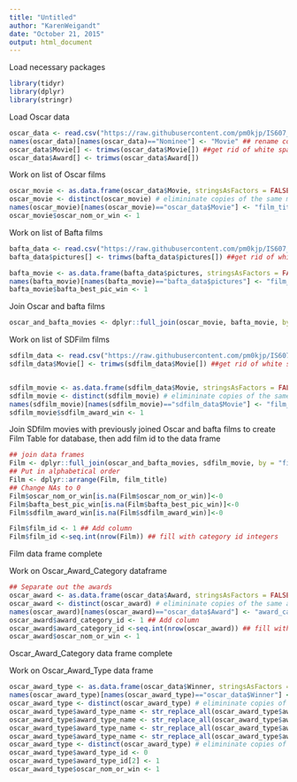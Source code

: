 ```yaml
---
title: "Untitled"
author: "KarenWeigandt"
date: "October 21, 2015"
output: html_document
---
```


Load necessary packages
```r
library(tidyr)
library(dplyr)
library(stringr)
```

Load Oscar data
```r
oscar_data <- read.csv("https://raw.githubusercontent.com/pm0kjp/IS607_Project3/master/data/Oscar_data.csv", stringsAsFactors = FALSE) ## latest tidied oscar data includes nominees
names(oscar_data)[names(oscar_data)=="Nominee"] <- "Movie" ## rename column
oscar_data$Movie[] <- trimws(oscar_data$Movie[]) ##get rid of white spaces at end that cause duplicates
oscar_data$Award[] <- trimws(oscar_data$Award[])
```

Work on list of Oscar films
```r
oscar_movie <- as.data.frame(oscar_data$Movie, stringsAsFactors = FALSE)
oscar_movie <- distinct(oscar_movie) # elimininate copies of the same movie
names(oscar_movie)[names(oscar_movie)=="oscar_data$Movie"] <- "film_title"  ## rename column to match EEP design
oscar_movie$oscar_nom_or_win <- 1
```

Work on list of Bafta films
```r
bafta_data <- read.csv("https://raw.githubusercontent.com/pm0kjp/IS607_Project3/master/data/tidybaftabestpicturewinners.csv", stringsAsFactors = FALSE)
bafta_data$pictures[] <- trimws(bafta_data$pictures[]) ##get rid of white spaces at end that cause duplicates

bafta_movie <- as.data.frame(bafta_data$pictures, stringsAsFactors = FALSE)
names(bafta_movie)[names(bafta_movie)=="bafta_data$pictures"] <- "film_title"  ## rename column to match EEP design
bafta_movie$bafta_best_pic_win <- 1
```

Join Oscar and bafta films
```r
oscar_and_bafta_movies <- dplyr::full_join(oscar_movie, bafta_movie, by = "film_title")
```


Work on list of SDFilm films
```r
sdfilm_data <- read.csv("https://raw.githubusercontent.com/pm0kjp/IS607_Project3/master/data/SDFilmAwards.csv", stringsAsFactors = FALSE)
sdfilm_data$Movie[] <- trimws(sdfilm_data$Movie[]) ##get rid of white spaces at end that cause duplicates


sdfilm_movie <- as.data.frame(sdfilm_data$Movie, stringsAsFactors = FALSE)
sdfilm_movie <- distinct(sdfilm_movie) # elimininate copies of the same movie
names(sdfilm_movie)[names(sdfilm_movie)=="sdfilm_data$Movie"] <- "film_title"  ## rename column to match EEP design
sdfilm_movie$sdfilm_award_win <- 1

```

Join SDfilm movies with previously joined Oscar and bafta films to create Film Table for database, then add film id to the data frame
```r
## join data frames
Film <- dplyr::full_join(oscar_and_bafta_movies, sdfilm_movie, by = "film_title")
## Put in alphabetical order
Film <- dplyr::arrange(Film, film_title)
## Change NAs to 0
Film$oscar_nom_or_win[is.na(Film$oscar_nom_or_win)]<-0
Film$bafta_best_pic_win[is.na(Film$bafta_best_pic_win)]<-0
Film$sdfilm_award_win[is.na(Film$sdfilm_award_win)]<-0

Film$film_id <- 1 ## Add column
Film$film_id <-seq.int(nrow(Film)) ## fill with category id integers

```
Film data frame complete

Work on Oscar_Award_Category dataframe
```r
## Separate out the awards
oscar_award <- as.data.frame(oscar_data$Award, stringsAsFactors = FALSE)
oscar_award <- distinct(oscar_award) # elimininate copies of the same award
names(oscar_award)[names(oscar_award)=="oscar_data$Award"] <- "award_category_name"  ## rename column to match EEP design
oscar_award$award_category_id <- 1 ## Add column
oscar_award$award_category_id <-seq.int(nrow(oscar_award)) ## fill with category id integers
oscar_award$oscar_nom_or_win <- 1
```
Oscar_Award_Category data frame complete

Work on Oscar_Award_Type data frame
```r
oscar_award_type <- as.data.frame(oscar_data$Winner, stringsAsFactors = FALSE)
names(oscar_award_type)[names(oscar_award_type)=="oscar_data$Winner"] <- "award_type_name"  ## rename column to match EEP design
oscar_award_type <- distinct(oscar_award_type) # elimininate copies of yes or no
oscar_award_type$award_type_name <- str_replace_all(oscar_award_type$award_type_name, "No", "Nominee")
oscar_award_type$award_type_name <- str_replace_all(oscar_award_type$award_type_name, "NO", "Nominee")
oscar_award_type$award_type_name <- str_replace_all(oscar_award_type$award_type_name, "Yes", "Winner")
oscar_award_type$award_type_name <- str_replace_all(oscar_award_type$award_type_name, "YES", "Winner")
oscar_award_type <- distinct(oscar_award_type) # elimininate copies of Winner or Nominee
oscar_award_type$award_type_id <- 0
oscar_award_type$award_type_id[2] <- 1
oscar_award_type$oscar_nom_or_win <- 1
```


